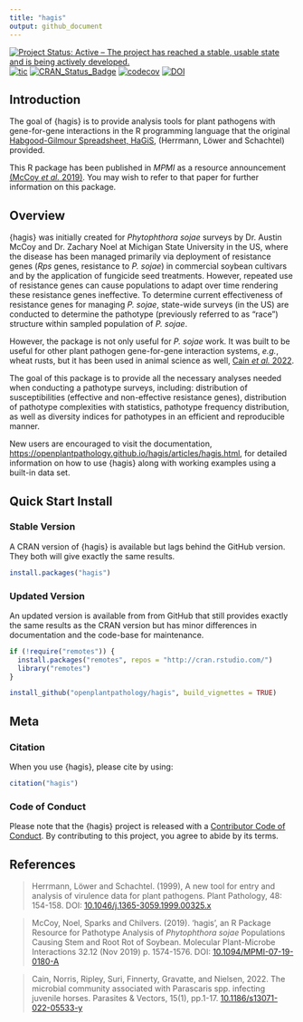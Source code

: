 ```yaml
---
title: "hagis"
output: github_document
---
```


<!-- badges: start -->
[![Project Status: Active – The project has reached a stable, usable state and is being actively developed.](https://www.repostatus.org/badges/latest/active.svg)](https://www.repostatus.org/#active)
[![tic](https://github.com/openplantpathology/hagis/workflows/tic/badge.svg?branch=main)](https://github.com/openplantpathology/hagis/actions)
[![CRAN\_Status\_Badge](https://www.r-pkg.org/badges/version/hagis)](https://cran.r-project.org/package=hagis)
[![codecov](https://codecov.io/gh/openplantpathology/hagis/branch/main/graph/badge.svg)](https://app.codecov.io/gh/openplantpathology/hagis)
[![DOI](https://zenodo.org/badge/164751172.svg)](https://zenodo.org/badge/latestdoi/164751172)
<!-- badges: end -->

## Introduction

The goal of {hagis} is to provide analysis tools for plant pathogens with gene-for-gene interactions in the R programming language that the original [Habgood-Gilmour Spreadsheet, HaGiS](https://doi.org/10.1046/j.1365-3059.1999.00325.x), (Herrmann, Löwer and Schachtel) provided.

This R package has been published in _MPMI_ as a resource announcement [(McCoy _et al._ 2019)](https://doi.org/10.1094/MPMI-07-19-0180-A).
You may wish to refer to that paper for further information on this package.

## Overview

{hagis} was initially created for _Phytophthora sojae_ surveys by Dr. Austin McCoy and Dr. Zachary Noel at Michigan State University in the US, where the disease has been managed primarily via deployment of resistance genes
(_Rps_ genes, resistance to _P. sojae_) in commercial soybean cultivars and by the application of fungicide seed treatments.
However, repeated use of resistance genes can cause populations to adapt over time rendering these resistance genes ineffective.
To determine current effectiveness of resistance genes for managing _P. sojae_, state-wide surveys (in the US) are conducted to determine the pathotype (previously referred to as "race") structure within sampled population of _P. sojae_.

However, the package is not only useful for _P. sojae_ work.
It was built to be useful for other plant pathogen gene-for-gene interaction systems, _e.g._, wheat rusts, but it has been used in animal science as well, [Cain _et al._ 2022](https://doi.org/10.1186/s13071-022-05533-y).

The goal of this package is to provide all the necessary analyses needed when conducting a pathotype surveys, including: distribution of susceptibilities (effective and non-effective resistance genes), distribution of pathotype complexities with statistics, pathotype frequency distribution, as well as diversity indices for pathotypes in an efficient and reproducible manner.

New users are encouraged to visit the documentation, <https://openplantpathology.github.io/hagis/articles/hagis.html>, for detailed information on how to use {hagis} along with working examples using a built-in data set.

## Quick Start Install

### Stable Version

A CRAN version of {hagis} is available but lags behind the GitHub version.
They both will give exactly the same results.

``` r
install.packages("hagis")
```

### Updated Version

An updated version is available from from GitHub that still provides exactly the same results as the CRAN version but has minor differences in documentation and the code-base for maintenance.

``` r
if (!require("remotes")) {
  install.packages("remotes", repos = "http://cran.rstudio.com/")
  library("remotes")
}

install_github("openplantpathology/hagis", build_vignettes = TRUE)
```

## Meta

### Citation

When you use {hagis}, please cite by using:

```r
citation("hagis")
```

### Code of Conduct

Please note that the {hagis} project is released with a [Contributor Code of Conduct](https://contributor-covenant.org/version/2/0/CODE_OF_CONDUCT.html).
By contributing to this project, you agree to abide by its terms.

## References

> Herrmann, Löwer and Schachtel. (1999), A new tool for entry and analysis of virulence data for plant pathogens. Plant Pathology, 48: 154-158. DOI: [10.1046/j.1365-3059.1999.00325.x](https://doi.org/10.1046/j.1365-3059.1999.00325.x)

> McCoy, Noel, Sparks and Chilvers. (2019). 'hagis', an R Package Resource for Pathotype Analysis of _Phytophthora sojae_ Populations Causing Stem and Root Rot of Soybean. Molecular Plant-Microbe Interactions 32.12 (Nov 2019) p. 1574-1576. DOI: [10.1094/MPMI-07-19-0180-A](https://doi.org/10.1094/MPMI-07-19-0180-A)

> Cain, Norris, Ripley, Suri, Finnerty, Gravatte, and Nielsen, 2022. The microbial community associated with Parascaris spp. infecting juvenile horses. Parasites & Vectors, 15(1), pp.1-17. [10.1186/s13071-022-05533-y](https://doi.org/10.1186/s13071-022-05533-y)
